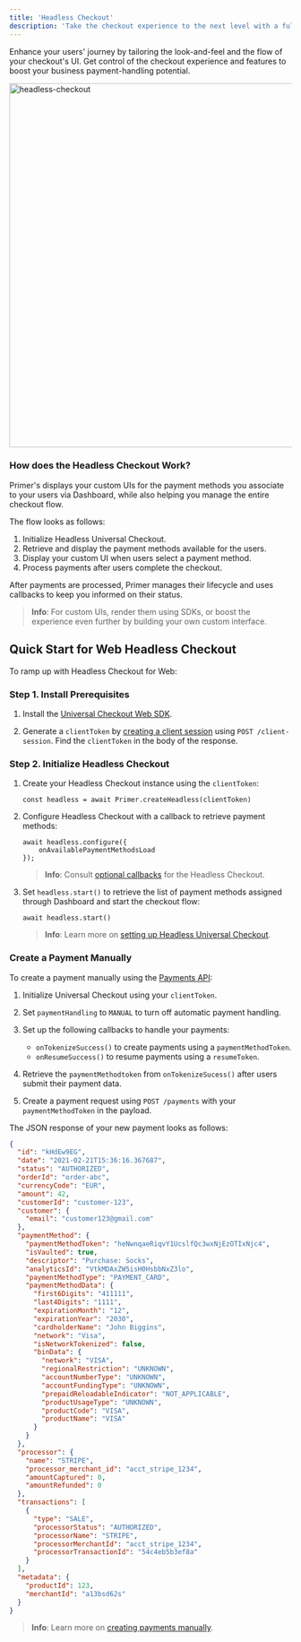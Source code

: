```yaml
---
title: 'Headless Checkout'
description: 'Take the checkout experience to the next level with a fully customizable integration'
---
```


Enhance your users' journey by tailoring the look-and-feel and the flow of your checkout's UI. Get control of the checkout experience and features to boost your business payment-handling potential.

<img src="https://primer.io/docs/static/249176d6abf1958f4168d4318af6833a/d9199/payment_instrument.png" alt="headless-checkout" width="650"/>

### How does the Headless Checkout Work?

Primer's displays your custom UIs for the payment methods you associate to your users via Dashboard, while also helping you manage the entire checkout flow.

The flow looks as follows:

1. Initialize Headless Universal Checkout.
2. Retrieve and display the payment methods available for the users.
3. Display your custom UI when users select a payment method.
4. Process payments after users complete the checkout.

After payments are processed, Primer manages their lifecycle and uses callbacks to keep you informed on their status.

> **Info**: For custom UIs, render them using SDKs, or boost the experience even further by building your own custom interface.

## Quick Start for Web Headless Checkout

To ramp up with Headless Checkout for Web:

### Step 1. Install Prerequisites

1. Install the [Universal Checkout Web SDK](https://www.npmjs.com/package/@primer-io/checkout-web).

2. Generate a `clientToken` by [creating a client session](https://primer.io/docs/accept-payments/manage-client-sessions#create-a-client-session) using `POST /client-session`.
    Find the `clientToken` in the body of the response.

### Step 2. Initialize Headless Checkout

1. Create your Headless Checkout instance using the `clientToken`:

    ``` TS
    const headless = await Primer.createHeadless(clientToken)
    ```

2. Configure Headless Checkout with a callback to retrieve payment methods:

    ``` TS
    await headless.configure({
        onAvailablePaymentMethodsLoad
    });
    ```

    >**Info**: Consult [optional callbacks](https://primer.io/docs/accept-payments/headless-universal-checkout/web#configure-headless-universal-checkout) for the Headless Checkout.

3. Set `headless.start()` to retrieve the list of payment methods assigned through Dashboard and start the checkout flow:

    ```TS
    await headless.start()
    ```

    >**Info**: Learn more on [setting up Headless Universal Checkout](https://primer.io/docs/accept-payments/headless-universal-checkout/web#configure-headless-universal-checkout).

### Create a Payment Manually

To create a payment manually using the [Payments API](https://apiref.primer.io/reference/list_payments_payments_get):

1. Initialize Universal Checkout using your `clientToken`.

2. Set `paymentHandling` to `MANUAL` to turn off automatic payment handling.

3. Set up the following callbacks to handle your payments:
   - `onTokenizeSuccess()` to create payments using a `paymentMethodToken`.
   - `onResumeSuccess()` to resume payments using a `resumeToken`.

4. Retrieve the `paymentMethodtoken` from `onTokenizeSucess()` after users submit their payment data.

5. Create a payment request using `POST /payments` with your `paymentMethodToken` in the payload.

The JSON response of your new payment looks as follows:

```JSON
{
  "id": "kHdEw9EG",
  "date": "2021-02-21T15:36:16.367687",
  "status": "AUTHORIZED",
  "orderId": "order-abc",
  "currencyCode": "EUR",
  "amount": 42,
  "customerId": "customer-123",
  "customer": {
    "email": "customer123@gmail.com"
  },
  "paymentMethod": {
    "paymentMethodToken": "heNwnqaeRiqvY1UcslfQc3wxNjEzOTIxNjc4",
    "isVaulted": true,
    "descriptor": "Purchase: Socks",
    "analyticsId": "VtkMDAxZW5isH0HsbbNxZ3lo",
    "paymentMethodType": "PAYMENT_CARD",
    "paymentMethodData": {
      "first6Digits": "411111",
      "last4Digits": "1111",
      "expirationMonth": "12",
      "expirationYear": "2030",
      "cardholderName": "John Biggins",
      "network": "Visa",
      "isNetworkTokenized": false,
      "binData": {
        "network": "VISA",
        "regionalRestriction": "UNKNOWN",
        "accountNumberType": "UNKNOWN",
        "accountFundingType": "UNKNOWN",
        "prepaidReloadableIndicator": "NOT_APPLICABLE",
        "productUsageType": "UNKNOWN",
        "productCode": "VISA",
        "productName": "VISA"
      }
    }
  },
  "processor": {
    "name": "STRIPE",
    "processor_merchant_id": "acct_stripe_1234",
    "amountCaptured": 0,
    "amountRefunded": 0
  },
  "transactions": [
    {
      "type": "SALE",
      "processorStatus": "AUTHORIZED",
      "processorName": "STRIPE",
      "processorMerchantId": "acct_stripe_1234",
      "processorTransactionId": "54c4eb5b3ef8a"
    }
  ],
  "metadata": {
    "productId": 123,
    "merchantId": "a13bsd62s"
  }
}
```

> **Info**: Learn more on [creating payments manually](https://apiref.primer.io/reference/create_payment_payments_post).